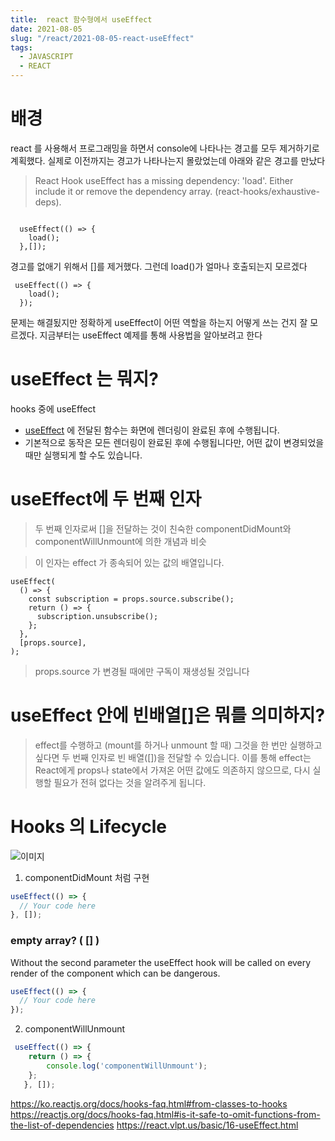 ```yaml
---
title:  react 함수형에서 useEffect 
date: 2021-08-05
slug: "/react/2021-08-05-react-useEffect"
tags:
  - JAVASCRIPT
  - REACT
---
```


# 배경
react 를 사용해서 프로그래밍을 하면서 console에 나타나는 경고를 모두 제거하기로 계획했다.
실제로 이전까지는 경고가 나타나는지 몰랐었는데 아래와 같은 경고를 만났다

>React Hook useEffect has a missing dependency: 'load'. Either include it or remove the dependency array. (react-hooks/exhaustive-deps).
```

  useEffect(() => {
    load();
  },[]);

```
경고를 없애기 위해서  []를 제거했다.
그런데 load()가 얼마나 호출되는지 모르겠다

```
 useEffect(() => {
    load();
  });
```
문제는 해결됬지만 정확하게 useEffect이 어떤 역할을 하는지 어떻게 쓰는 건지 잘 모르겠다.
지금부터는 useEffect 예제를 통해 사용법을 알아보려고 한다


# useEffect 는 뭐지?

hooks 중에 useEffect

* [useEffect](https://ko.reactjs.org/docs/hooks-reference.html#useeffect) 에 전달된 함수는 화면에 렌더링이 완료된 후에 수행됩니다.
* 기본적으로 동작은 모든 렌더링이 완료된 후에 수행됩니다만, 어떤 값이 변경되었을 때만 실행되게 할 수도 있습니다.

# useEffect에 두 번째 인자
> 두 번째 인자로써 []을 전달하는 것이 친숙한 componentDidMount와 componentWillUnmount에 의한 개념과 비슷
 
> 이 인자는 effect 가 종속되어 있는 값의 배열입니다. 

```
useEffect(
  () => {
    const subscription = props.source.subscribe();
    return () => {
      subscription.unsubscribe();
    };
  },
  [props.source],
);

```
> props.source 가 변경될 때에만 구독이 재생성될 것입니다
>
# useEffect 안에 빈배열[]은 뭐를 의미하지?
> effect를 수행하고 (mount를 하거나 unmount 할 때) 그것을 한 번만 실행하고 싶다면 두 번째 인자로 빈 배열([])을 전달할 수 있습니다.
 이를 통해 effect는 React에게 props나 state에서 가져온 어떤 값에도 의존하지 않으므로, 다시 실행할 필요가 전혀 없다는 것을 알려주게 됩니다. 




# Hooks 의 Lifecycle
![이미지](https://i.stack.imgur.com/7q1jC.jpg)
1. componentDidMount 처럼 구현

``` javascript
useEffect(() => {
  // Your code here
}, []);
```

### empty array? ( [] )

Without the second parameter the useEffect hook will be called on every render of the component which can be dangerous.

``` javascript
useEffect(() => {
  // Your code here
});
```

2. componentWillUnmount

``` javascript
 useEffect(() => {
    return () => {
        console.log('componentWillUnmount');
    };
   }, []);
```

https://ko.reactjs.org/docs/hooks-faq.html#from-classes-to-hooks
https://reactjs.org/docs/hooks-faq.html#is-it-safe-to-omit-functions-from-the-list-of-dependencies
https://react.vlpt.us/basic/16-useEffect.html